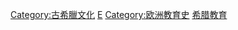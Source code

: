 {{Catmore|古希臘教育}}

[[Category:古希臘文化|Category:古希臘文化]]
[[Category:古希腊社会|E]]
[[Category:欧洲教育史|Category:欧洲教育史]]
[[Category:希腊教育|]]